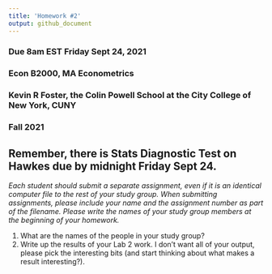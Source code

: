 ---
title: 'Homework #2'
output: github_document
---
### Due 8am EST Friday Sept 24, 2021
### Econ B2000, MA Econometrics
### Kevin R Foster, the Colin Powell School at the City College of New York, CUNY
### Fall 2021


## Remember, there is Stats Diagnostic Test on Hawkes due by midnight Friday Sept 24.

*Each student should submit a separate assignment, even if it is an identical computer file to the rest of your study group. When submitting assignments, please include your name and the assignment number as part of the filename. Please write the names of your study group members at the beginning of your homework.*


1. What are the names of the people in your study group?
2. Write up the results of your Lab 2 work. I don't want all of your output, please pick the interesting bits (and start thinking about what makes a result interesting?).




